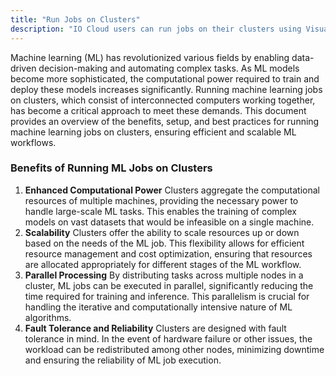 ```yaml
---
title: "Run Jobs on Clusters"
description: "IO Cloud users can run jobs on their clusters using Visual Studio Code and Jupyter Notebook."
---
```


Machine learning (ML) has revolutionized various fields by enabling data-driven decision-making and automating complex tasks. As ML models become more sophisticated, the computational power required to train and deploy these models increases significantly. Running machine learning jobs on clusters, which consist of interconnected computers working together, has become a critical approach to meet these demands. This document provides an overview of the benefits, setup, and best practices for running machine learning jobs on clusters, ensuring efficient and scalable ML workflows.

### Benefits of Running ML Jobs on Clusters

1. **Enhanced Computational Power** Clusters aggregate the computational resources of multiple machines, providing the necessary power to handle large-scale ML tasks. This enables the training of complex models on vast datasets that would be infeasible on a single machine.
2. **Scalability** Clusters offer the ability to scale resources up or down based on the needs of the ML job. This flexibility allows for efficient resource management and cost optimization, ensuring that resources are allocated appropriately for different stages of the ML workflow.
3. **Parallel Processing** By distributing tasks across multiple nodes in a cluster, ML jobs can be executed in parallel, significantly reducing the time required for training and inference. This parallelism is crucial for handling the iterative and computationally intensive nature of ML algorithms.
4. **Fault Tolerance and Reliability** Clusters are designed with fault tolerance in mind. In the event of hardware failure or other issues, the workload can be redistributed among other nodes, minimizing downtime and ensuring the reliability of ML job execution.